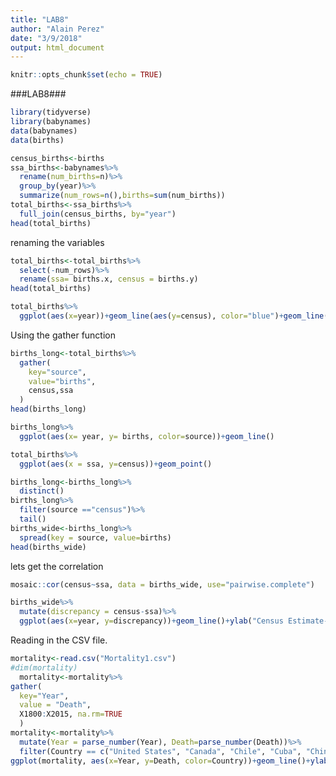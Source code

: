 ```yaml
---
title: "LAB8"
author: "Alain Perez"
date: "3/9/2018"
output: html_document
---
```


```r
knitr::opts_chunk$set(echo = TRUE)
```

###LAB8###
```r
library(tidyverse)
library(babynames)
data(babynames)
data(births)

```

```r
census_births<-births
ssa_births<-babynames%>%
  rename(num_births=n)%>%
  group_by(year)%>%
  summarize(num_rows=n(),births=sum(num_births))
total_births<-ssa_births%>%
  full_join(census_births, by="year")
head(total_births)
```
renaming the variables 


```r
total_births<-total_births%>%
  select(-num_rows)%>%
  rename(ssa= births.x, census = births.y)
head(total_births)

```

```r
total_births%>%
  ggplot(aes(x=year))+geom_line(aes(y=census), color="blue")+geom_line(aes(y=ssa), color="Red")+xlab("Year")+ylab("Total Births")

```

Using the gather function

```r
births_long<-total_births%>%
  gather(
    key="source",
    value="births",
    census,ssa
  )
head(births_long)
```

```r
births_long%>%
  ggplot(aes(x= year, y= births, color=source))+geom_line()

```

```r
total_births%>%
  ggplot(aes(x = ssa, y=census))+geom_point()

```

```r
births_long<-births_long%>%
  distinct()
births_long%>%
  filter(source =="census")%>%
  tail()
births_wide<-births_long%>%
  spread(key = source, value=births)
head(births_wide)
```

lets get the correlation

```r
mosaic::cor(census~ssa, data = births_wide, use="pairwise.complete")
```

```r
births_wide%>%
  mutate(discrepancy = census-ssa)%>%
  ggplot(aes(x=year, y=discrepancy))+geom_line()+ylab("Census Estimate-SSA Estimate")

```

Reading in the CSV file.

```r
mortality<-read.csv("Mortality1.csv")
#dim(mortality)
  mortality<-mortality%>%
gather(
  key="Year",
  value = "Death",
  X1800:X2015, na.rm=TRUE
  ) 
mortality<-mortality%>%
  mutate(Year = parse_number(Year), Death=parse_number(Death))%>%
  filter(Country == c("United States", "Canada", "Chile", "Cuba", "China", "Russia", "Australia", "Angola", "Ecuador"))
ggplot(mortality, aes(x=Year, y=Death, color=Country))+geom_line()+ylab("Mortality (per 1,000)")+ggtitle("Infant Mortality Rate")+theme(plot.title = element_text(hjust = 0.5))

  
```






